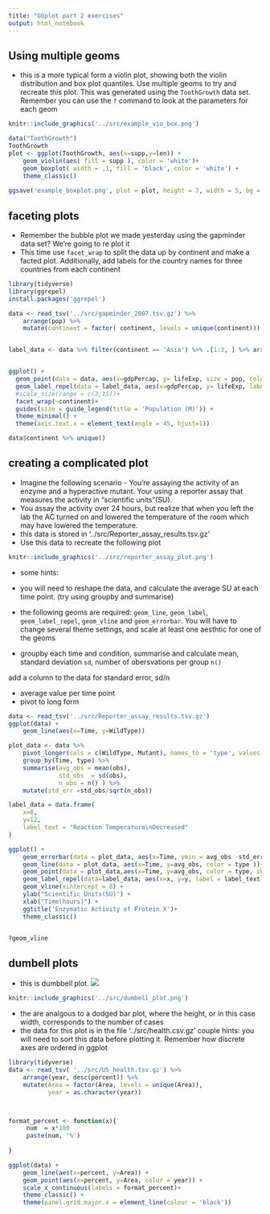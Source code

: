 ```yaml
---
title: "GGplot part 2 exercises"
output: html_notebook
---
```



## Using multiple geoms 

- this is a more typical form a violin plot, showing both the violin distribution and box plot quantiles. Use multiple geoms to try and recreate this plot. This was generated using the `ToothGrowth` data set. Remember you can use the `?` command to look at the parameters for each geom 

```r
knitr::include_graphics('../src/example_vio_box.png')
```


```r
data("ToothGrowth") 
ToothGrowth
plot <- ggplot(ToothGrowth, aes(x=supp,y=len)) +
    geom_violin(aes( fill = supp ), color = 'white')+
    geom_boxplot( width = .1, fill = 'black', color = 'white') + 
    theme_classic()
    
ggsave('example_boxplot.png', plot = plot, height = 7, width = 5, bg = 'white')
```

## faceting plots 

- Remember the bubble plot we made yesterday using the gapminder data set? We're going to re plot it
- This time use `facet_wrap` to split the data up by continent and make a facted plot. Additionally, add labels for the country names for three countries from each continent

```r
library(tidyverse)
library(ggrepel)
install.packages('ggrepel')

data <- read_tsv('../src/gapminder_2007.tsv.gz') %>% 
    arrange(pop) %>%
    mutate(continent = factor( continent, levels = unique(continent)))


label_data <- data %>% filter(continent == 'Asia') %>% .[1:3, ] %>% arrange(country)


ggplot() +
  geom_point(data = data, aes(x=gdpPercap, y= lifeExp, size = pop, color = continent), alpha = .5) +
  geom_label_repel(data = label_data, aes(x=gdpPercap, y= lifeExp, label = country) )+
  #scale_size(range = c(3,15))+
  facet_wrap(~continent)+
  guides(size = guide_legend(title = 'Population (M)')) +
  theme_minimal() + 
  theme(axis.text.x = element_text(angle = 45, hjust=1))

data$continent %>% unique()

```


## creating a complicated plot

- Imagine the following scenario - You're assaying the activity of an enzyme and a hyperactive mutant. Your using a reporter assay that measures the activity in "scientific units"(SU).
- You assay the activity over 24 hours, but realize that when you left the lab the AC turned on and lowered the temperature of the room which may have lowered the temperature.
- this data is stored in '../src/Reporter_assay_results.tsv.gz'
- Use this data to recreate the following plot

```r
knitr::include_graphics('../src/reporter_assay_plot.png')
```

- some hints: 
- you will need to reshape the data, and calculate the average SU at each time point. (try using groupby and summarise)
- the following geoms are required: `geom_line`, `geom_label`, `geom_label_repel`, `geom_vline` and `geom_errorbar`. You will have to change several theme settings, and scale at least one aesthtic for one of the geoms

- groupby each time and condition, summarise and calculate mean, standard deviation `sd`, number of obersvations per group `n()`  

add a column to the data for standard error, sd/n


- average value per time point
- pivot to long form

```r
data <- read_tsv('../src/Reporter_assay_results.tsv.gz')
ggplot(data) + 
    geom_line(aes(x=Time, y=WildType))

plot_data <- data %>% 
    pivot_longer(cols = c(WildType, Mutant), names_to = 'type', values_to = 'obs') %>% 
    group_by(Time, type) %>% 
    summarise(avg_obs = mean(obs), 
              std_obs  = sd(obs),
              n_obs = n() ) %>% 
    mutate(std_err =std_obs/sqrt(n_obs))

label_data = data.frame(
    x=8, 
    y=12,
    label_text = "Reaction Temperature\nDecreased"
)

ggplot() + 
    geom_errorbar(data = plot_data, aes(x=Time, ymin = avg_obs -std_err, ymax = avg_obs + std_err),width = .5) +
    geom_line(data = plot_data, aes(x=Time, y=avg_obs, color = type ))+
    geom_point(data = plot_data,aes(x=Time, y=avg_obs, color = type, shape = type), size = 3) +
    geom_label_repel(data=label_data, aes(x=x, y=y, label = label_text), nudge_x =8 ) +
    geom_vline(xintercept = 8) + 
    ylab("Scientific Units(SU)") + 
    xlab("Time(hours)") + 
    ggtitle('Enzymatic Activity of Protein X')+
    theme_classic()


?geom_vline
```


## dumbell plots
- this is dumbbell plot. 
![](../src/dumbell_plot.png)

```r
knitr::include_graphics('../src/dumbell_plot.png')
```

- the are analgous to a dodged bar plot, where the height, or in this case width, corresponds to the number of cases 
- the data for this plot is in the file '../src/health.csv.gz'
couple hints: you will need to sort this data before plotting it. Remember how discrete axes are ordered in ggplot

```r
library(tidyverse)
data <- read_tsv( '../src/US_health.tsv.gz') %>% 
    arrange(year, desc(percent)) %>% 
    mutate(Area = factor(Area, levels = unique(Area)), 
           year = as.character(year))



format_percent <- function(x){
     num  = x*100
     paste(num, '%')
    
}

ggplot(data) + 
    geom_line(aes(x=percent, y=Area)) +
    geom_point(aes(x=percent, y=Area, color = year)) +
    scale_x_continuous(labels = format_percent)+
    theme_classic() + 
    theme(panel.grid.major.x = element_line(colour = 'black'))

    



```








